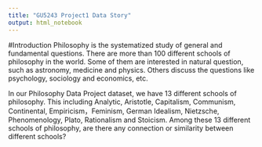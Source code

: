 ```yaml
---
title: "GU5243 Project1 Data Story"
output: html_notebook
---
```

#Introduction
Philosophy is the systematized study of general and fundamental questions. There are more than 100 different schools of philosophy in the world. Some of them are interested in natural question, such as astronomy, medicine and physics. Others discuss the questions like psychology, sociology and economics, etc. 

In our Philosophy Data Project dataset, we have 13 different schools of philosophy. This including Analytic, Aristotle, Capitalism, Communism, Continental, Empiricism，Feminism, German Idealism, Nietzsche, Phenomenology, Plato, Rationalism and Stoicism. Among these 13 different schools of philosophy, are there any connection or similarity between different schools?